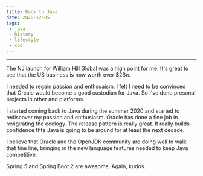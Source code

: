 ```yaml
---
title: Back to Java
date: 2020-12-05
tags:
 - java
 - history
 - lifestyle
 - cpd
---
```




----

The NJ launch for William Hill Global was a high point for me. It's great to see that the US business is now worth
over $2Bn.

I needed to regain passion and enthsuaism. I felt I need to be convinced that Orcale would become a good custodian for
Java. So I've done presonal projects in other and platforms.

I started coming back to Java during the summer 2020 and started to rediscover my passion and enthusiasm. Oracle
has done a fine job in revigirating the ecology. The release pattern is really great. It really builds confidence thta
Java is going to be around for at least the next decade.

I believe that Oracle and the OpenJDK community are doing well to walk that fine line, bringing in the new language features
needed to keep Java competitive.

Spring 5 and Spring Boot 2 are awesome. Again, kudos.